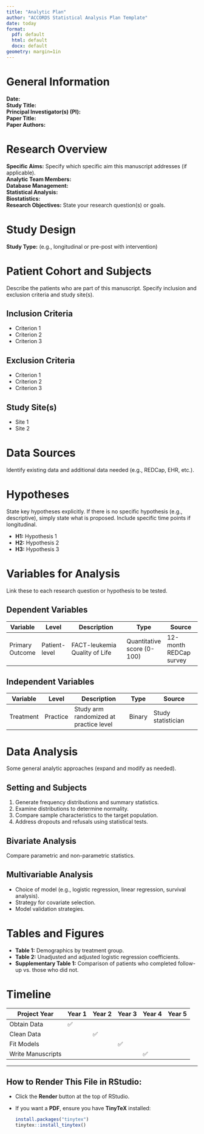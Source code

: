 ```yaml
---
title: "Analytic Plan"
author: "ACCORDS Statistical Analysis Plan Template"
date: today
format: 
  pdf: default
  html: default
  docx: default
geometry: margin=1in
---
```


# General Information
**Date:**  
**Study Title:**  
**Principal Investigator(s) (PI):**  
**Paper Title:**  
**Paper Authors:**  

# Research Overview
**Specific Aims:** Specify which specific aim this manuscript addresses (if applicable).  
**Analytic Team Members:**  
**Database Management:**  
**Statistical Analysis:**  
**Biostatistics:**  
**Research Objectives:** State your research question(s) or goals.  

# Study Design
**Study Type:** (e.g., longitudinal or pre-post with intervention)  

# Patient Cohort and Subjects
Describe the patients who are part of this manuscript. Specify inclusion and exclusion criteria and study site(s).

## Inclusion Criteria
- Criterion 1  
- Criterion 2  
- Criterion 3  

## Exclusion Criteria
- Criterion 1  
- Criterion 2  
- Criterion 3  

## Study Site(s)
- Site 1  
- Site 2  

# Data Sources
Identify existing data and additional data needed (e.g., REDCap, EHR, etc.).  

# Hypotheses
State key hypotheses explicitly. If there is no specific hypothesis (e.g., descriptive), simply state what is proposed. Include specific time points if longitudinal.

- **H1:** Hypothesis 1  
- **H2:** Hypothesis 2  
- **H3:** Hypothesis 3  

# Variables for Analysis
Link these to each research question or hypothesis to be tested.

## Dependent Variables

| Variable         | Level        | Description                           | Type                  | Source               |
|-----------------|-------------|---------------------------------------|----------------------|----------------------|
| Primary Outcome | Patient-level | FACT-leukemia Quality of Life | Quantitative score (0-100) | 12-month REDCap survey |

## Independent Variables

| Variable  | Level   | Description                           | Type   | Source                         |
|-----------|--------|--------------------------------------|--------|--------------------------------|
| Treatment | Practice | Study arm randomized at practice level | Binary | Study statistician |

# Data Analysis
Some general analytic approaches (expand and modify as needed).

## Setting and Subjects
1. Generate frequency distributions and summary statistics.  
2. Examine distributions to determine normality.  
3. Compare sample characteristics to the target population.  
4. Address dropouts and refusals using statistical tests.  

## Bivariate Analysis
Compare parametric and non-parametric statistics.  

## Multivariable Analysis
- Choice of model (e.g., logistic regression, linear regression, survival analysis).  
- Strategy for covariate selection.  
- Model validation strategies.  

# Tables and Figures
- **Table 1:** Demographics by treatment group.  
- **Table 2:** Unadjusted and adjusted logistic regression coefficients.  
- **Supplementary Table 1:** Comparison of patients who completed follow-up vs. those who did not.  

# Timeline

| Project Year  | Year 1 | Year 2 | Year 3 | Year 4 | Year 5 |
|--------------|--------|--------|--------|--------|--------|
| Obtain Data  | ✅     |        |        |        |        |
| Clean Data   |        | ✅     |        |        |        |
| Fit Models   |        |        | ✅     |        |        |
| Write Manuscripts |        |        |        | ✅     |        |

---

## How to Render This File in RStudio:
- Click the **Render** button at the top of RStudio.
- If you want a **PDF**, ensure you have **TinyTeX** installed:

  ```r
  install.packages("tinytex")
  tinytex::install_tinytex()
  ```
